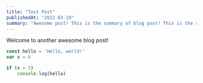 ```yaml
---
title: "Test Post"
publishedAt: "2022-03-19"
summary: "Awesome post! This is the summary of blog post! This is the summary of blog post! This is the summary of blog post!"
---
```


Welcome to another awesome blog post!

```javascript:hello.js
const hello = 'Hello, world!'
var x = 6

if (x > 5)
    console.log(hello)
```
